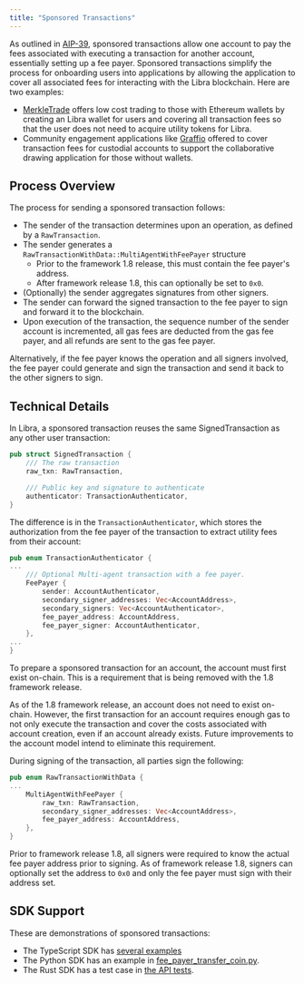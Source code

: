 ```yaml
---
title: "Sponsored Transactions"
---
```


As outlined
in [AIP-39](https://github.com/aptos-foundation/AIPs/blob/main/aips/aip-39.md),
sponsored transactions allow one account to pay the fees associated with
executing a transaction for another account, essentially setting up a fee payer.
Sponsored transactions simplify the process for onboarding users into applications
by allowing the application to cover all associated fees for interacting with the
Libra blockchain. Here are two examples:

- [MerkleTrade](https://merkle.trade/) offers low cost trading to those with
  Ethereum wallets by creating an Libra wallet for users and covering all
  transaction fees so that the user does not need to acquire utility tokens for
  Libra.
- Community engagement applications
  like [Graffio](https://medium.com/aptoslabs/graffio-web3s-overnight-sensation-81a6cf18b626)
  offered to cover transaction fees for custodial accounts to support the
  collaborative drawing application for those without wallets.

## Process Overview

The process for sending a sponsored transaction follows:

- The sender of the transaction determines upon an operation, as defined by
  a `RawTransaction`.
- The sender generates a `RawTransactionWithData::MultiAgentWithFeePayer`
  structure
  - Prior to the framework 1.8 release, this must contain the fee payer's
    address.
  - After framework release 1.8, this can optionally be set to `0x0`.
- (Optionally) the sender aggregates signatures from other signers.
- The sender can forward the signed transaction to the fee payer to sign and
  forward it to the blockchain.
- Upon execution of the transaction, the sequence number of the sender account
  is incremented, all gas fees are deducted from the gas fee payer, and all
  refunds are sent to the gas fee payer.

Alternatively, if the fee payer knows the operation and all signers involved,
the fee payer could generate and sign the transaction and send it back to the
other signers to sign.

## Technical Details

In Libra, a sponsored transaction reuses the same SignedTransaction as any other
user transaction:

```rust
pub struct SignedTransaction {
    /// The raw transaction
    raw_txn: RawTransaction,

    /// Public key and signature to authenticate
    authenticator: TransactionAuthenticator,
}
```

The difference is in the `TransactionAuthenticator`, which stores the
authorization from the fee payer of the transaction to extract utility fees from
their account:

```rust
pub enum TransactionAuthenticator {
...
    /// Optional Multi-agent transaction with a fee payer.
    FeePayer {
        sender: AccountAuthenticator,
        secondary_signer_addresses: Vec<AccountAddress>,
        secondary_signers: Vec<AccountAuthenticator>,
        fee_payer_address: AccountAddress,
        fee_payer_signer: AccountAuthenticator,
    },
...
}
```

To prepare a sponsored transaction for an account, the account must first exist
on-chain. This is a requirement that is being removed with the 1.8 framework
release.

As of the 1.8 framework release, an account does not need to exist on-chain.
However, the first transaction for an account requires enough gas to not only
execute the transaction and cover the costs associated with account creation,
even if an account already exists. Future improvements to the account model
intend to eliminate this requirement.

During signing of the transaction, all parties sign the following:

```rust
pub enum RawTransactionWithData {
...
    MultiAgentWithFeePayer {
        raw_txn: RawTransaction,
        secondary_signer_addresses: Vec<AccountAddress>,
        fee_payer_address: AccountAddress,
    },
}
```

Prior to framework release 1.8, all signers were required to know the actual fee
payer address prior to signing. As of framework release 1.8, signers can
optionally set the address to `0x0` and only the fee payer must sign with their
address set.

## SDK Support

These are demonstrations of sponsored transactions:

- The TypeScript SDK
  has [several examples](https://github.com/libra2org/aptos-ts-sdk/tree/main/examples/typescript-esm/sponsored_transactions)
- The Python SDK has an example
  in [fee\_payer\_transfer\_coin.py](https://github.com/libra2org/aptos-python-sdk/blob/main/examples/fee_payer_transfer_coin.py).
- The Rust SDK has a test case
  in [the API tests](https://github.com/libra2org/libra2-core/blob/0a62e54e13bc5da604ceaf39efed5c012a292078/api/src/tests/transactions_test.rs#L255).
